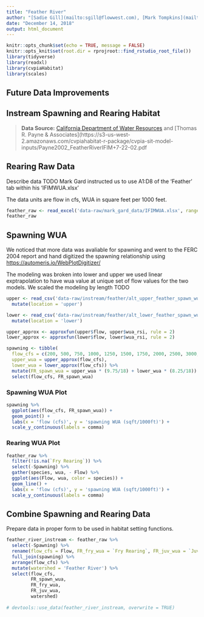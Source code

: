 ```yaml
---
title: "Feather River"
author: "[Sadie Gill](mailto:sgill@flowwest.com), [Mark Tompkins](mailto:mtompkins@flowwest.com)"
date: "December 14, 2018"
output: html_document
---
```


```r
knitr::opts_chunk$set(echo = TRUE, message = FALSE)
knitr::opts_knit$set(root.dir = rprojroot::find_rstudio_root_file())
library(tidyverse)
library(readxl)
library(cvpiaHabitat)
library(scales)
```

## Future Data Improvements

## Instream Spawning and Rearing Habitat

> **Data Source:** [California Department of Water Resources](https://s3-us-west-2.amazonaws.com/cvpiahabitat-r-package/cvpia-sit-model-inputs/Feather_FERC_IFIM_Phase_2.pdf) and [Thomas R. Payne & Associates](https://s3-us-west-2.amazonaws.com/cvpiahabitat-r-package/cvpia-sit-model-inputs/Payne2002_FeatherRiverIFIM+7-22-02.pdf

## Rearing Raw Data
Describe data TODO
Mark Gard instructed us to use A1:D8 of the 'Feather' tab within his 'IFIMWUA.xlsx' 

The data units are flow in cfs, WUA in square feet per 1000 feet.

```r
feather_raw <- read_excel('data-raw/mark_gard_data/IFIMWUA.xlsx', range = "A1:D8", sheet = 'Feather')
feather_raw
```

## Spawning WUA
We noticed that more data was avaliable for spawning and went to the FERC 2004 report and hand digitized the spawning relationship using <https://automeris.io/WebPlotDigitizer/>


The modeling was broken into lower and upper we used linear exptrapolation to have
wua value at unique set of flow values for the two models. We scaled the modeling by length
TODO


```r
upper <- read_csv('data-raw/instream/feather/alt_upper_feather_spawn_wua_rsi.csv') %>%
  mutate(location = 'upper')

lower <- read_csv('data-raw/instream/feather/alt_lower_feather_spawn_wua_rsi.csv') %>%
  mutate(location = 'lower')

upper_approx <- approxfun(upper$flow, upper$wua_rsi, rule = 2)
lower_approx <- approxfun(lower$flow, lower$wua_rsi, rule = 2)

spawning <- tibble(
  flow_cfs = c(200, 500, 750, 1000, 1250, 1500, 1750, 2000, 2500, 3000, 3500, 4000, 4500, 5000, 5500, 6000, 6500, 7000),
  upper_wua = upper_approx(flow_cfs),
  lower_wua = lower_approx(flow_cfs)) %>%
  mutate(FR_spawn_wua = upper_wua * (9.75/18) + lower_wua * (8.25/18)) %>%
  select(flow_cfs, FR_spawn_wua)

```

### Spawning WUA Plot

```r
spawning %>% 
  ggplot(aes(flow_cfs, FR_spawn_wua)) +
  geom_point() +
  labs(x = 'flow (cfs)', y = 'spawning WUA (sqft/1000ft)') +
  scale_y_continuous(labels = comma)
```

### Rearing WUA Plot
```r
feather_raw %>%
  filter(!is.na(`Fry Rearing`)) %>%
  select(-Spawning) %>%
  gather(species, wua, - Flow) %>%
  ggplot(aes(Flow, wua, color = species)) +
  geom_line() +
  labs(x = 'flow (cfs)', y = 'spawning WUA (sqft/1000ft)') +
  scale_y_continuous(labels = comma)
```


## Combine Spawning and Rearing Data
Prepare data in proper form to be used in habitat setting functions.

```r
feather_river_instream <- feather_raw %>% 
  select(-Spawning) %>% 
  rename(flow_cfs = Flow, FR_fry_wua = `Fry Rearing`, FR_juv_wua = `Juv Rearing`) %>% 
  full_join(spawning) %>% 
  arrange(flow_cfs) %>% 
  mutate(watershed = 'Feather River') %>%
  select(flow_cfs,
         FR_spawn_wua,
         FR_fry_wua,
         FR_juv_wua,
         watershed)
  
# devtools::use_data(feather_river_instream, overwrite = TRUE)
```
